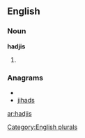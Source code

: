 
==English==

===Noun===
'''hadjis'''

# {{plural of|[[hadji]]}}

===Anagrams===
* {{alphagram|adhijs}}
* [[jihads#English|jihads]]

[[Category:English plurals]]

[[ar:hadjis]]
